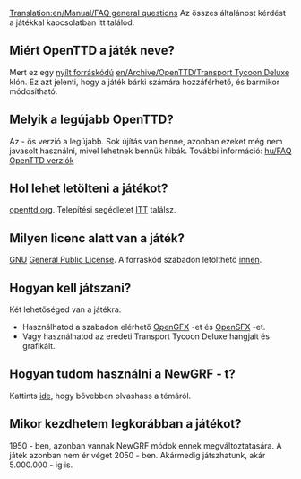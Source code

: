 [[Translation:en/Manual/FAQ general questions]]
Az összes általánost kérdést a játékkal kapcsolatban itt találod.

== Miért OpenTTD a játék neve? ==

Mert ez egy [http://www.opensource.org/ nyílt forráskódú] [[en/Archive/OpenTTD/Transport Tycoon Deluxe]] klón. Ez azt jelenti, hogy a játék bárki számára hozzáférhető, és bármikor módosítható.

== Melyik a legújabb OpenTTD? ==

Az {{en/Version}} - ös verzió a legújabb. Sok újítás van benne, azonban ezeket még nem javasolt használni, mivel lehetnek bennük hibák. További információ: [[hu/FAQ OpenTTD verziók]]

== Hol lehet letölteni a játékot? ==

[http://www.openttd.org/download-stable openttd.org]. Telepítési segédletet [[hu/FAQ installálás | ITT]] találsz.

== Milyen licenc alatt van a játék? ==

[http://www.gnu.org/ GNU] [http://www.gnu.org/copyleft/gpl.html General Public License]. A forráskód szabadon letölthető [[en/Development/FAQ development#how-can-i-obtain-the-source-code|innen]].

== Hogyan kell játszani? ==

Két lehetőséged van a játékra: 
* Használhatod a szabadon elérhető [http://dev.openttdcoop.org/projects/opengfx OpenGFX ] -et és [http://dev.openttdcoop.org/projects/opensfx OpenSFX ] -et. 
* Vagy használhatod az eredeti Transport Tycoon Deluxe hangjait és grafikáit. 

== Hogyan tudom használni a NewGRF - t? ==

Kattints [[hu/FAQ NewGRF|ide]], hogy bővebben olvashass a témáról. 

== Mikor kezdhetem legkorábban a játékot? ==

1950 - ben, azonban vannak NewGRF módok ennek megváltoztatására. A játék azonban nem ér véget 2050 - ben. Akármedig játszhatunk, akár 5.000.000 - ig is.